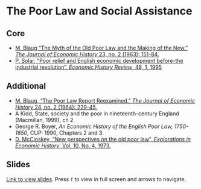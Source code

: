 # The Poor Law and Social Assistance

## Core 

+ [M. Blaug "The Myth of the Old Poor Law and the Making of the New." *The Journal of Economic History* 23, no. 2 (1963): 151-84.](http://www.jstor.org/stable/2116435)
+ [P. Solar, "Poor relief and English economic development before-the industrial revolution", *Economic History Review*, 48, 1, 1995](https://doi.org/10.1111/j.1468-0289.1995.tb01406.x)

## Additional 

+ [M. Blaug, "The Poor Law Report Reexamined." *The Journal of Economic History* 24, no. 2 (1964): 229-45.](http://www.jstor.org/stable/2115861)
+ A Kidd, State, society and the poor in nineteenth-century England (Macmillan, 1999), ch 2
+ George R. Boyer, *An Economic History of the English Poor Law, 1750-1850*, CUP: 1990, Chapters 2 and 3.
+ [D. McCloskey, "New perspectives on the old poor law", *Explorations in Economic History*, Vol. 10, No. 4, 1973.](https://doi.org/10.1016/0014-4983(73)90025-9)

## Slides

[Link to view slides](https://gabrielfgm.github.io/beh-slides/09_poor_law#1). Press `f` to view in full screen and arrows to navigate.

